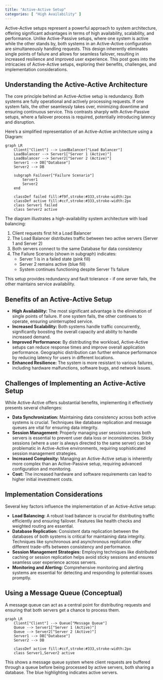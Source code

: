 ```yaml
---
title: "Active-Active Setup"
categories: [ "High Availability" ]
---
```


Active-Active setups represent a powerful approach to system architecture, offering significant advantages in terms of high availability, scalability, and performance. Unlike Active-Passive setups, where one system is active while the other stands by, both systems in an Active-Active configuration are simultaneously handling requests. This design inherently eliminates single points of failure and allows for seamless failover, resulting in increased resilience and improved user experience. This post goes into the intricacies of Active-Active setups, exploring their benefits, challenges, and implementation considerations.

## Understanding the Active-Active Architecture

The core principle behind an Active-Active setup is redundancy. Both systems are fully operational and actively processing requests. If one system fails, the other seamlessly takes over, minimizing downtime and ensuring continuous service. This contrasts sharply with Active-Passive setups, where a failover process is required, potentially introducing latency and disruption.

Here's a simplified representation of an Active-Active architecture using a Diagram:

```mermaid
graph LR
    Client["Client"] --> LoadBalancer["Load Balancer"]
    LoadBalancer --> Server1["Server 1 (Active)"]
    LoadBalancer --> Server2["Server 2 (Active)"]
    Server1 --> DB["Database"]
    Server2 --> DB
    
    subgraph Failover["Failure Scenario"]
        Server1
        Server2
    end
    
    classDef failed fill:#f9f,stroke:#333,stroke-width:2px
    classDef active fill:#ccf,stroke:#333,stroke-width:2px
    class Server1 failed
    class Server2 active
```

The diagram illustrates a high-availability system architecture with load balancing:

1. Client requests first hit a Load Balancer
2. The Load Balancer distributes traffic between two active servers (Server 1 and Server 2)
3. Both servers connect to the same Database for data consistency
4. The Failure Scenario (shown in subgraph) indicates:
   - Server 1 is in a failed state (pink fill)
   - Server 2 remains active (blue fill)
   - System continues functioning despite Server 1's failure

This setup provides redundancy and fault tolerance - if one server fails, the other maintains service availability.

## Benefits of an Active-Active Setup

-   **High Availability:** The most significant advantage is the elimination of single points of failure. If one system fails, the other continues to operate, ensuring uninterrupted service.
-   **Increased Scalability:** Both systems handle traffic concurrently, significantly boosting the overall capacity and ability to handle increased demand.
-   **Improved Performance:** By distributing the workload, Active-Active setups can reduce response times and improve overall application performance. Geographic distribution can further enhance performance by reducing latency for users in different locations.
-   **Enhanced Resilience:** The system is more resistant to various failures, including hardware malfunctions, software bugs, and network issues.

## Challenges of Implementing an Active-Active Setup

While Active-Active offers substantial benefits, implementing it effectively presents several challenges:

-   **Data Synchronization:** Maintaining data consistency across both active systems is crucial. Techniques like database replication and message queues are vital for ensuring data integrity.
-   **Session Management:** Properly managing user sessions across both servers is essential to prevent user data loss or inconsistencies. Sticky sessions (where a user is always directed to the same server) can be problematic in Active-Active environments, requiring sophisticated session management strategies.
-   **Increased Complexity:** Managing an Active-Active setup is inherently more complex than an Active-Passive setup, requiring advanced configuration and monitoring.
-   **Cost:** The increased hardware and software requirements can lead to higher initial investment costs.

## Implementation Considerations

Several key factors influence the implementation of an Active-Active setup:

-   **Load Balancing:** A robust load balancer is crucial for distributing traffic efficiently and ensuring failover. Features like health checks and weighted routing are essential.
-   **Database Replication:** Consistent data replication between the databases of both systems is critical for maintaining data integrity. Techniques like synchronous and asynchronous replication offer different trade-offs between consistency and performance.
-   **Session Management Strategies:** Employing techniques like distributed caching or session replication helps avoid sticky sessions and ensures seamless user experience across servers.
-   **Monitoring and Alerting:** Comprehensive monitoring and alerting systems are essential for detecting and responding to potential issues promptly.

## Using a Message Queue (Conceptual)

A message queue can act as a central point for distributing requests and ensuring that both servers get a chance to process them.

```mermaid
graph LR
    Client["Client"] --> Queue["Message Queue"]
    Queue --> Server1["Server 1 (Active)"]
    Queue --> Server2["Server 2 (Active)"]
    Server1 --> DB["Database"]
    Server2 --> DB
    
    classDef active fill:#ccf,stroke:#333,stroke-width:2px
    class Server1,Server2 active
```

This shows a message queue system where client requests are buffered through a queue before being processed by active servers, both sharing a database. The blue highlighting indicates active servers.